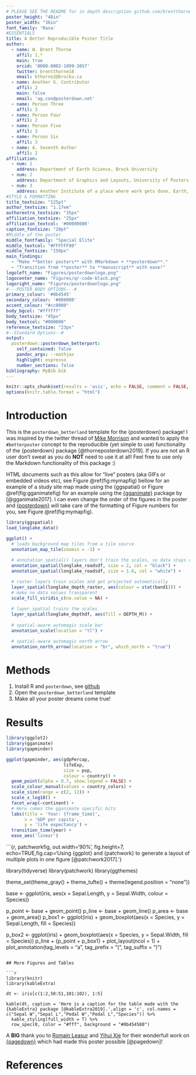 ```yaml
---
# PLEASE SEE THE README for in depth description github.com/brentthorne/posterdown
poster_height: "48in"
poster_width: "36in"
font_family: 'Rasa'
#ESSENTIALS
title: A Better Reproducible Poster Title
author:
  - name: W. Brent Thorne
    affil: 1,*
    main: true
    orcid: '0000-0002-1099-3857'
    twitter: brentthorne18 
    email: bthorne2@brocku.ca
  - name: Another G. Contributor
    affil: 2
    main: false
    email: 'ag.con@posterdown.net'
  - name: Person Three
    affil: 3
  - name: Person Four
    affil: 2
  - name: Person Five
    affil: 3
  - name: Person Six
    affil: 3
  - name: A. Seventh Author
    affil: 2
affiliation:
  - num: 1
    address: Department of Earth Science, Brock University
  - num: 2
    address: Department of Graphics and Layouts, University of Posters; Canada
  - num: 3
    address: Another Institute of a place where work gets done, Earth, Milky Way
#STYLE & FORMATTING
title_textsize: "125pt"
author_textsize: "1.17em"
authorextra_textsize: "35px"
affiliation_textsize: "25px"
affiliation_textcol: '#00000080'
caption_fontsize: "20pt"
#Middle of the poster
middle_fontfamily: "Special Elite"
middle_textcol: "#FFFFFF90"
middle_fontsize: "150px"
main_findings:
  - "Make **better posters** with RMarkdown + **posterdown**."
  - "Transition from **poster** to **manuscript** with ease!"
logoleft_name: "Figures/posterdownlogo.png"
logocenter_name: "Figures/qr-code-black.png"
logoright_name: "Figures/posterdownlogo.png"
#---POSTER BODY OPTIONS---#
primary_colour: '#0b4545'
secondary_colour: '#008080'
accent_colour: "#cc0000"
body_bgcol: "#ffffff"
body_textsize: "45px"
body_textcol: "#000000"
reference_textsize: "23px"
#--Standard Options--#
output: 
  posterdown::posterdown_betterport:
    self_contained: false
    pandoc_args: --mathjax
    highlight: espresso
    number_sections: false
bibliography: MyBib.bib
---
```


```r
knitr::opts_chunk$set(results = 'asis', echo = FALSE, comment = FALSE,  warning = FALSE,tidy = FALSE, message = FALSE, fig.align = 'center')
options(knitr.table.format = "html") 
```

# Introduction

This is the `posterdown_betterland` template for the {posterdown} package! I was inspired by the twitter thread of [Mike Morrison](https://mobile.twitter.com/mikemorrison/status/1110191245035479041) and wanted to apply the `#betterposter` concept to the reproducible (yet simple to use) functionality of the {posterdown} package [@thorneposterdown2019]. If you are not an R user don't sweat as you do **NOT** need to use it at all! Feel free to use only the Markdown functionality of this package :) 

HTML documents such as this allow for "live" posters (aka GIFs or embedded videos etc), see Figure \@ref(fig:mymapfig) bellow for an example of a study site map made using the {ggspatial} or Figure \@ref(fig:gganimatefig) for an example using the [{gganimate}](github.com/thomasp85/gganimate) package by [@gganimate2017]. I can even change the order of the figures in the poster and [{posterdown}](github.com/brentthorne/posterdown) will take care of the formatting of Figure numbers for you, see Figure \@ref(fig:mymapfig).

```r

library(ggspatial)
load_longlake_data()

ggplot() +
  # loads background map tiles from a tile source
  annotation_map_tile(zoomin = -1) +
  
  # annotation_spatial() layers don't train the scales, so data stays central
  annotation_spatial(longlake_roadsdf, size = 2, col = "black") +
  annotation_spatial(longlake_roadsdf, size = 1.6, col = "white") +

  # raster layers train scales and get projected automatically
  layer_spatial(longlake_depth_raster, aes(colour = stat(band1))) +
  # make no data values transparent
  scale_fill_viridis_c(na.value = NA) +
  
  # layer_spatial trains the scales
  layer_spatial(longlake_depthdf, aes(fill = DEPTH_M)) +
  
  # spatial-aware automagic scale bar
  annotation_scale(location = "tl") +

  # spatial-aware automagic north arrow
  annotation_north_arrow(location = "br", which_north = "true")
```

# Methods

1. Install R and `posterdown`, see [github](github.com/brentthorne/posterdown)
2. Open the `posterdown_betterland` template
3. Make all your poster dreams come true!

# Results

```r

library(ggplot2)
library(gganimate)
library(gapminder)

ggplot(gapminder, aes(gdpPercap,
                      lifeExp,
                      size = pop,
                      colour = country)) +
  geom_point(alpha = 0.7, show.legend = FALSE) +
  scale_colour_manual(values = country_colors) +
  scale_size(range = c(2, 12)) +
  scale_x_log10() +
  facet_wrap(~continent) +
  # Here comes the gganimate specific bits
  labs(title = 'Year: {frame_time}',
       x = 'GDP per capita',
       y = 'life expectancy') +
  transition_time(year) +
  ease_aes('linear')

```

```{r, patchworkfig, out.width='90%', fig.height=7, echo=TRUE,fig.cap='Using {ggplot} and {patchwork} to generate a layout of multiple plots in one figure [@patchwork2017].'}

library(tidyverse)
library(patchwork)
library(ggthemes)

theme_set(theme_gray() + theme_tufte() +
            theme(legend.position = "none"))

base <- ggplot(iris, aes(x = Sepal.Length,
                         y = Sepal.Width,
                         colour = Species))
  
p_point <- base + geom_point()
p_line  <- base + geom_line() 
p_area  <- base + geom_area()
p_box1  <- ggplot(iris) +
  geom_boxplot(aes(x = Species,
                   y = Sepal.Length,
                   fill = Species))

p_box2  <- ggplot(iris) +
  geom_boxplot(aes(x = Species,
                   y = Sepal.Width, 
                   fill = Species))
p_line + 
  {p_point + p_box1} +
  plot_layout(ncol = 1) + 
  plot_annotation(tag_levels = "a",
                  tag_prefix = "(",
                  tag_suffix = ")")

```

## More Figures and Tables

```r

library(knitr)
library(kableExtra)

dt <- iris[c(1:2,50:51,101:102), 1:5]

kable(dt, caption = 'Here is a caption for the table made with the {kableExtra} package [@kableExtra2019].',align = 'c', col.names = c("Sepal W","Sepal L","Pedal W","Pedal L","Species")) %>% 
  kable_styling(full_width = T) %>% 
  row_spec(0, color = "#fff", background = "#0b454580")
```

A **BIG** thank you to [Romain Leasur](https://twitter.com/RLesur) and [Yihui Xie](https://twitter.com/xieyihui) for their wonderfull work on [{pagedown}](https://github.com/rstudio/pagedown) which had made this poster possible [@pagedown]!

# References
